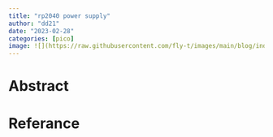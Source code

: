 ```yaml
---
title: "rp2040 power supply" 
author: "dd21"
date: "2023-02-28" 
categories: [pico]
image: ![](https://raw.githubusercontent.com/fly-t/images/main/blog/index-2023-02-28-11-33-04.png)
---
```



# Abstract


# Referance